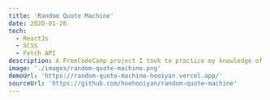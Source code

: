 ---
title: 'Random Quote Machine'
date: 2020-01-26
tech:
  - ReactJs
  - SCSS
  - Fetch API
description: A FreeCodeCamp project I took to practice my knowledge of the fundamental concepts in React. It fetches data from gist & displays the quote with changing colors & allows sharing the quote to Twitter.
image: './images/random-quote-machine.png'
demoUrl: 'https://random-quote-machine-hooiyan.vercel.app/'
sourceUrl: 'https://github.com/hoehooiyan/random-quote-machine'
---
